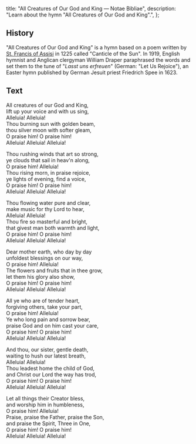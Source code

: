   title: "All Creatures of Our God and King — Notae Bibliae",
  description: "Learn about the hymn \"All Creatures of Our God and King\".",
};

<Initial text="All Creatures of Our God and King" />

## History

"All Creatures of Our God and King" is a hymn based on a poem written by [St. Francis of Assisi](/people/saints/medieval/francis-of-assisi) in 1225 called "Canticle of the Sun". In 1919, English hymnist and Anglican clergyman William Draper paraphrased the words and set them to the tune of "*Lasst uns erfreuen*" (German: "Let Us Rejoice"), an Easter hymn published by German Jesuit priest Friedrich Spee in 1623.

## Text

All creatures of our God and King,<br/>
lift up your voice and with us sing,<br/>
Alleluia! Alleluia!<br/>
Thou burning sun with golden beam,<br/>
thou silver moon with softer gleam,<br/>
O praise him! O praise him!<br/>
Alleluia! Alleluia! Alleluia!

Thou rushing winds that art so strong,<br/>
ye clouds that sail in heav'n along,<br/>
O praise him! Alleluia!<br/>
Thou rising morn, in praise rejoice,<br/>
ye lights of evening, find a voice,<br/>
O praise him! O praise him!<br/>
Alleluia! Alleluia! Alleluia!

Thou flowing water pure and clear,<br/>
make music for thy Lord to hear,<br/>
Alleluia! Alleluia!<br/>
Thou fire so masterful and bright,<br/>
that givest man both warmth and light,<br/>
O praise him! O praise him!<br/>
Alleluia! Alleluia! Alleluia!

Dear mother earth, who day by day<br/>
unfoldest blessings on our way,<br/>
O praise him! Alleluia!<br/>
The flowers and fruits that in thee grow,<br/>
let them his glory also show,<br/>
O praise him! O praise him!<br/>
Alleluia! Alleluia! Alleluia!

All ye who are of tender heart,<br/>
forgiving others, take your part,<br/>
O praise him! Alleluia!<br/>
Ye who long pain and sorrow bear,<br/>
praise God and on him cast your care,<br/>
O praise him! O praise him!<br/>
Alleluia! Alleluia! Alleluia!

And thou, our sister, gentle death,<br/>
waiting to hush our latest breath,<br/>
Alleluia! Alleluia!<br/>
Thou leadest home the child of God,<br/>
and Christ our Lord the way has trod,<br/>
O praise him! O praise him!<br/>
Alleluia! Alleluia! Alleluia!

Let all things their Creator bless,<br/>
and worship him in humbleness,<br/>
O praise him! Alleluia!<br/>
Praise, praise the Father, praise the Son,<br/>
and praise the Spirit, Three in One,<br/>
O praise him! O praise him!<br/>
Alleluia! Alleluia! Alleluia!
